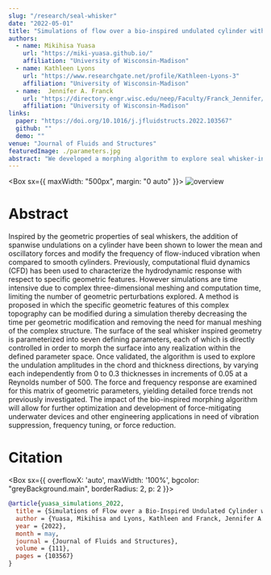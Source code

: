 ```yaml
---
slug: "/research/seal-whisker"
date: "2022-05-01"
title: "Simulations of flow over a bio-inspired undulated cylinder with dynamically morphing topography"
authors:
  - name: Mikihisa Yuasa
    url: "https://miki-yuasa.github.io/"
    affiliation: "University of Wisconsin-Madison"
  - name: Kathleen Lyons
    url: "https://www.researchgate.net/profile/Kathleen-Lyons-3"
    affiliation: "University of Wisconsin-Madison"
  - name:  Jennifer A. Franck
    url: "https://directory.engr.wisc.edu/neep/Faculty/Franck_Jennifer/"
    affiliation: "University of Wisconsin-Madison"
links:
  paper: "https://doi.org/10.1016/j.jfluidstructs.2022.103567"
  github: ""
  demo: ""
venue: "Journal of Fluids and Structures"
featuredImage: ./parameters.jpg
abstract: "We developed a morphing algorithm to explore seal whisker-inspired geometries without manual remeshing. By varying surface parameters in CFD simulations, we uncovered new force trends, enabling efficient design of vibration- and force-reducing devices."
---
```


<Box sx={{ maxWidth: "500px", margin: "0 auto" }}>
![overview](./parameters.jpg)
</Box>

# Abstract

Inspired by the geometric properties of seal whiskers, the addition of spanwise undulations on a cylinder have been shown to lower the mean and oscillatory forces and modify the frequency of flow-induced vibration when compared to smooth cylinders. 
Previously, computational fluid dynamics (CFD) has been used to characterize the hydrodynamic response with respect to specific geometric features.
However simulations are time intensive due to complex three-dimensional meshing and computation time, limiting the number of geometric perturbations explored. 
A method is proposed in which the specific geometric features of this complex topography can be modified during a simulation thereby decreasing the time per geometric modification and removing the need for manual meshing of the complex structure. 
The surface of the seal whisker inspired geometry is parameterized into seven defining parameters, each of which is directly controlled in order to morph the surface into any realization within the defined parameter space. 
Once validated, the algorithm is used to explore the undulation amplitudes in the chord and thickness directions, by varying each independently from 0 to 0.3 thicknesses in increments of 0.05 at a Reynolds number of 500. 
The force and frequency response are examined for this matrix of geometric parameters, yielding detailed force trends not previously investigated. 
The impact of the bio-inspired morphing algorithm will allow for further optimization and development of force-mitigating underwater devices and other engineering applications in need of vibration suppression, frequency tuning, or force reduction.

# Citation
<Box sx={{ overflowX: 'auto', maxWidth: '100%', bgcolor: "greyBackground.main", borderRadius: 2, p: 2 }}>
```bibtex
@article{yuasa_simulations_2022,
  title = {Simulations of Flow over a Bio-Inspired Undulated Cylinder with Dynamically Morphing Topography},
  author = {Yuasa, Mikihisa and Lyons, Kathleen and Franck, Jennifer A.},
  year = {2022},
  month = may,
  journal = {Journal of Fluids and Structures},
  volume = {111},
  pages = {103567}
}
```
</Box>